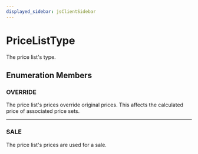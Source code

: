 ```yaml
---
displayed_sidebar: jsClientSidebar
---
```



# PriceListType

The price list's type.

## Enumeration Members

### OVERRIDE

The price list's prices override original prices. This affects the calculated price of associated price sets.

___

### SALE

The price list's prices are used for a sale.
